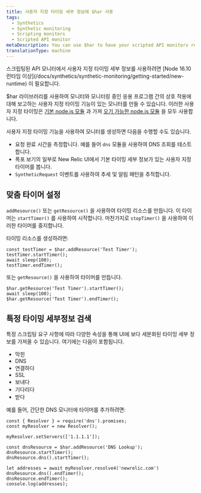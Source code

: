 ```yaml
---
title: 사용자 지정 타이밍 세부 정보에 $har 사용
tags:
  - Synthetics
  - Synthetic monitoring
  - Scripting monitors
  - Scripted API monitor
metaDescription: You can use $har to have your scripted API monitors report custom timing details that appear in the New Relic UI.
translationType: machine
---
```


<Callout variant="important">
  스크립팅된 API 모니터에서 사용자 지정 타이밍 세부 정보를 사용하려면 [Node 16.10 런타임 이상](/docs/synthetics/synthetic-monitoring/getting-started/new-runtime) 이 필요합니다.
</Callout>

$har 라이브러리를 사용하여 모니터와 모니터링 중인 응용 프로그램 간의 상호 작용에 대해 보고하는 사용자 지정 타이밍 기능이 있는 모니터를 만들 수 있습니다. 이러한 사용자 지정 타이밍은 [기본 node.js 모듈](/docs/synthetics/synthetic-monitoring/scripting-monitors/import-nodejs-modules/#supported-core-modules) 과 가져 [오기 가능한 node.js 모듈](/docs/synthetics/synthetic-monitoring/using-monitors/manage-monitor-runtimes/#v0) 을 모두 사용합니다.

사용자 지정 타이밍 기능을 사용하여 모니터를 생성하면 다음을 수행할 수도 있습니다.

* 요청 완료 시간을 측정합니다. 예를 들어 `dns` 모듈을 사용하여 DNS 조회를 테스트합니다.
* 폭포 보기의 일부로 New Relic UI에서 기본 타이밍 세부 정보가 있는 사용자 지정 타이머를 봅니다.
* `SyntheticRequest` 이벤트를 사용하여 추세 및 알림 패턴을 추적합니다.

## 맞춤 타이머 설정

`addResource()` 또는 `getResource()` 을 사용하여 타이밍 리소스를 만듭니다. 이 타이머는 `startTimer()` 를 사용하여 시작합니다. 마찬가지로 `stopTimer()` 을 사용하여 이러한 타이머를 중지합니다.

타이밍 리소스를 생성하려면:

```
const testTimer = $har.addResource('Test Timer');
testTimer.startTimer();
await sleep(100);
testTimer.endTimer();
```

또는 `getResource()` 을 사용하여 타이머를 만듭니다.

```
$har.getResource('Test Timer').startTimer();
await sleep(100);
$har.getResource('Test Timer').endTimer();
```

## 특정 타이밍 세부정보 검색

특정 스크립팅 요구 사항에 따라 다양한 속성을 통해 UI에 보다 세분화된 타이밍 세부 정보를 가져올 수 있습니다. 여기에는 다음이 포함됩니다.

* 막힌
* DNS
* 연결하다
* SSL
* 보내다
* 기다리다
* 받다

예를 들어, 간단한 DNS 모니터에 타이머를 추가하려면:

```
const { Resolver } = require('dns').promises;
const myResolver = new Resolver();

myResolver.setServers(['1.1.1.1']);

const dnsResource = $har.addResource('DNS Lookup');
dnsResource.startTimer();
dnsResource.dns().startTimer();

let addresses = await myResolver.resolve4('newrelic.com')
dnsResource.dns().endTimer();
dnsResource.endTimer();
console.log(addresses);
```